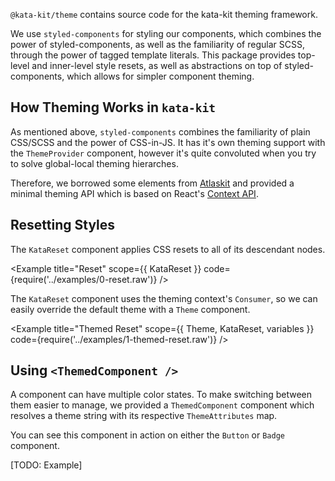 

`@kata-kit/theme` contains source code for the kata-kit theming framework.

We use `styled-components` for styling our components, which combines the power of styled-components, as well as the familiarity of regular SCSS, through the power of tagged template literals. This package provides top-level and inner-level style resets, as well as abstractions on top of styled-components, which allows for simpler component theming.

## How Theming Works in `kata-kit`

As mentioned above, `styled-components` combines the familiarity of plain CSS/SCSS and the power of CSS-in-JS. It has it's own theming support with the `ThemeProvider` component, however it's quite convoluted when you try to solve global-local theming hierarches.

Therefore, we borrowed some elements from [Atlaskit](https://atlaskit.atlassian.com/packages/core/theme) and provided a minimal theming API which is based on React's [Context API](https://reactjs.org/docs/context.html).

## Resetting Styles

The `KataReset` component applies CSS resets to all of its descendant nodes.

<Example title="Reset" scope={{ KataReset }} code={require('../examples/0-reset.raw')} />

The `KataReset` component uses the theming context's `Consumer`, so we can easily override the default theme with a `Theme` component.

<Example title="Themed Reset" scope={{ Theme, KataReset, variables }} code={require('../examples/1-themed-reset.raw')} />

## Using `<ThemedComponent />`

A component can have multiple color states. To make switching between them easier to manage, we provided a `ThemedComponent` component which resolves a theme string with its respective `ThemeAttributes` map.

You can see this component in action on either the `Button` or `Badge` component.

[TODO: Example]
